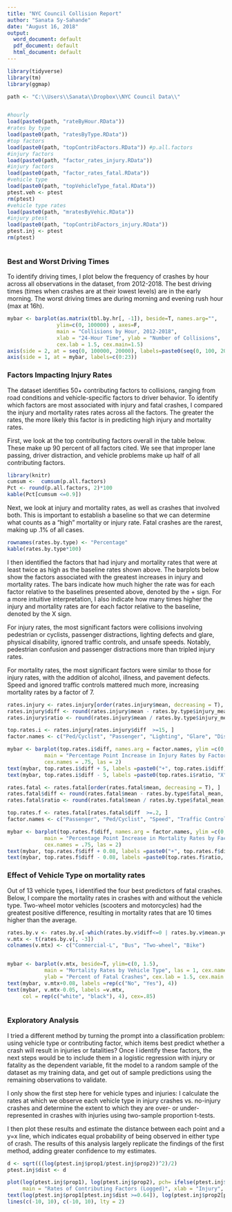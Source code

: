 ---
title: "NYC Council Collision Report"
author: "Sanata Sy-Sahande"
date: "August 16, 2018"
output:
  word_document: default
  pdf_document: default
  html_document: default
---
```{r include=FALSE}
library(tidyverse)
library(tm)
library(ggmap)

path <- "C:\\Users\\Sanata\\Dropbox\\NYC Council Data\\"


#hourly 
load(paste0(path, "rateByHour.RData"))
#rates by type 
load(paste0(path, "ratesByType.RData"))
#top factors 
load(paste0(path, "topContribFactors.RData")) #p.all.factors 
#injury factors 
load(paste0(path, "factor_rates_injury.RData"))
#injury factors 
load(paste0(path, "factor_rates_fatal.RData"))
#vehicle type 
load(paste0(path, "topVehicleType_fatal.RData"))
ptest.veh <- ptest
rm(ptest)
#vehicle type rates 
load(paste0(path, "mratesByVehic.RData"))
#injury ptest 
load(paste0(path, "topContribFactors_injury.RData"))
ptest.inj <- ptest
rm(ptest)
```


```{r }


```



### Best and Worst Driving Times  


To identify driving times, I plot below the frequency of crashes by hour across all observations in the dataset, from 2012-2018. The best driving times (times when crashes are at their lowest levels) are in the early morning. The worst driving times are during morning and evening rush hour (max at 16h). 

```{r echo=F}
mybar <- barplot(as.matrix(tbl.by.hr[, -1]), beside=T, names.arg="", 
                ylim=c(0, 100000) , axes=F, 
                main = "Collisions by Hour, 2012-2018", 
                xlab = "24-Hour Time", ylab = "Number of Collisions", 
                cex.lab = 1.5, cex.main=1.5)              
axis(side = 2, at = seq(0, 100000, 20000), labels=paste0(seq(0, 100, 20), "K"), cex.axis=1.1)
axis(side = 1, at = mybar, labels=c(0:23))

```


### Factors Impacting  Injury Rates 

The dataset identifies 50+ contributing factors to collisions, ranging from road conditions and vehicle-specific factors to driver behavior. To identify which factors are most associated with injury and fatal crashes, I compared the injury and mortality rates rates across all the factors. The greater the rates, the more likely this factor is in predicting high injury and mortality rates. 

First, we look at the top contributing factors overall in the table below. These make up 90 percent of all factors cited. We see that improper lane passing, driver distraction, and vehicle problems make up half of all contributing factors.   

```{r echo=F}
library(knitr)
cumsum <-  cumsum(p.all.factors)
Pct <- round(p.all.factors, 2)*100
kable(Pct[cumsum <=0.9])
```

Next, we look at injury and mortality rates, as well as crashes that involved both. This is important to establish a baseline so that we can determine what counts as a "high" mortality or injury rate. Fatal crashes are the rarest, making up .1% of all cases. 

```{r echo=F}
rownames(rates.by.type) <- "Percentage"
kable(rates.by.type*100)
```



I then identified the factors that had injury and mortality rates that were at least twice as high as the baseline rates shown above. The barplots below show the factors associated with the greatest increases in injury and mortality rates. The bars indicate how much higher the rate was for each factor relative to the baselines presented above, denoted by the + sign. For a more intuitive interpretation, I also indicate how many times higher the injury and mortality rates are for each factor relative to the baseline, denoted by the X sign. 

For injury rates, the most significant factors were collisions involving pedestrian or cyclists, passenger distractions, lighting defects and glare, physical disability, ignored traffic controls, and unsafe speeds. Notably, pedestrian confusion and passenger distractions more than tripled injury rates. 

For mortality rates, the most significant factors were similar to those for injury rates, with the addition of alcohol, illness, and pavement defects. Speed and ignored traffic controls mattered much more, increasing mortality rates by a factor of 7. 



```{r echo=F}
rates.injury <- rates.injury[order(rates.injury$mean, decreasing = T), ]
rates.injury$diff <- round(rates.injury$mean - rates.by.type$injury_mean, 2 )*100
rates.injury$ratio <- round(rates.injury$mean / rates.by.type$injury_mean, 1)

top.rates.i <- rates.injury[rates.injury$diff  >=15, ]
factor.names <- c("Ped/Cyclist", "Passenger", "Lighting", "Glare", "Disability", "Traffic Control", "Speed")

mybar <- barplot(top.rates.i$diff, names.arg = factor.names, ylim =c(0, 80),
            main = "Percentage Point Increase in Injury Rates by Factor", 
            cex.names = .75, las = 2)
text(mybar, top.rates.i$diff + 5, labels =paste0("+", top.rates.i$diff))
text(mybar, top.rates.i$diff - 5, labels =paste0(top.rates.i$ratio, "X"), font = 2)

```
```{r echo=F}
rates.fatal <- rates.fatal[order(rates.fatal$mean, decreasing = T), ]
rates.fatal$diff <- round(rates.fatal$mean - rates.by.type$fatal_mean, 4 )*100
rates.fatal$ratio <- round(rates.fatal$mean / rates.by.type$fatal_mean, 1)

top.rates.f <- rates.fatal[rates.fatal$diff  >=.2, ]
factor.names <- c("Passenger", "Ped/Cyclist", "Speed", "Traffic Control", "Illness", "Alcohol", "Disability", "Pavement" )

mybar <- barplot(top.rates.f$diff, names.arg = factor.names, ylim =c(0, 1),
            main = "Percentage Point Increase in Mortality Rates by Factor", 
            cex.names = .75, las = 2)
text(mybar, top.rates.f$diff + 0.08, labels =paste0("+", top.rates.f$diff))
text(mybar, top.rates.f$diff - 0.08, labels =paste0(top.rates.f$ratio, "X"), font = 2)

```
###  Effect of Vehicle Type on mortality rates


Out of 13 vehicle types, I identified the four best predictors of fatal crashes. Below, I compare the mortality rates in crashes with and without the vehicle type. Two-wheel motor vehicles (scooters and motorcycles) had the greatest positive difference, resulting in mortality rates that are 10 times higher than the average.

```{r echo=F}

rates.by.v <- rates.by.v[-which(rates.by.v$diff<=0 | rates.by.v$mean.yes==0), ] #select top diffs
v.mtx <- t(rates.by.v[, -3])
colnames(v.mtx) <- c("Commercial-L", "Bus", "Two-wheel", "Bike")


mybar <- barplot(v.mtx, beside=T, ylim=c(0, 1.5), 
            main = "Mortality Rates by Vehicle Type", las = 1, cex.names = .85, 
            ylab = "Percent of Fatal Crashes", cex.lab = 1.5, cex.main = 1.5)
text(mybar, v.mtx+0.08, labels =rep(c("No", "Yes"), 4))
text(mybar, v.mtx-0.05, labels =v.mtx, 
     col = rep(c("white", "black"), 4), cex=.85)
 


```
### Exploratory Analysis 

I tried a different method by turning the prompt into a classification problem: using vehicle type or contributing factor, which items best predict whether a crash will result in injuries or fatalities? Once I identify these factors, the next steps would be to include them in a logistic regression with injury or fatality as the dependent variable, fit the model to a random sample of the dataset as my training data, and get out of sample predictions using the remaining observations to validate.

I only show the first step here for vehicle types and injuries: I calculate the rates at which we observe each vehicle type in injury crashes vs. no-injury crashes and determine the extent to which they are over- or under-represented in crashes with injuries using  two-sample proportion t-tests. 

I then plot these results and estimate the distance between each point and a y=x line, which indicates equal probability of being observed in either type of crash. The results of this analysis largely replicate the findings of the first method, adding greater confidence to my estimates.   

```{r}
d <- sqrt(((log(ptest.inj$prop1/ptest.inj$prop2))^2)/2)
ptest.inj$dist <- d

plot(log(ptest.inj$prop1), log(ptest.inj$prop2), pch= ifelse(ptest.inj$dist >=0.64, 16, 1 ), 
     main = "Rates of Contributing Factors (Logged)", xlab = "Injury", ylab = "No Injury")
text(log(ptest.inj$prop1[ptest.inj$dist >=0.64]), log(ptest.inj$prop2[ptest.inj$dist >=0.64]) - 0.3, substr(rownames(ptest.inj)[ptest.inj$dist >=0.64], 1, 20), cex = 0.75)
lines(c(-10, 10), c(-10, 10), lty = 2)
```





